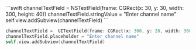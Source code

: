 
<PlatformWrapper platform="macos">
```swift
channelTextField =  NSTextField(frame: CGRect(x: 30, y: 30, width: 300, height: 40))
channelTextField.stringValue = "Enter channel name"
self.view.addSubview(channelTextField)
```

</PlatformWrapper>

<PlatformWrapper platform="ios">

```swift
channelTextField =  UITextField(frame: CGRect(x: 300, y: 20, width: 300, height: 30))
channelTextField.placeholder = "Enter channel name"
self.view.addSubview(channelTextField)
```

</PlatformWrapper>